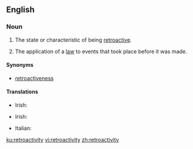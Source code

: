 ==English==
{{wikipedia}}

===Noun===
{{en-noun|-|retroactivities}}

# The state or characteristic of being [[retroactive]].
# {{lb|en|legal}} The application of a [[law]] to events that took place before it was made.

====Synonyms====
* [[retroactiveness]]

====Translations====
{{trans-top|the state or characteristic of being retroactive}}
* Irish: {{t|ga|aisghníomhaíocht|f}}
{{trans-mid}}
{{trans-bottom}}

{{trans-top|law: the application of a law to events that took place before it was made}}
* Irish: {{t|ga|cúlghabhálacht|f}}
{{trans-mid}}
{{trans-bottom}}

{{checktrans-top}}
{{trans-mid}}
* Italian: {{t-check|it|retroazione|f}}
{{trans-bottom}}

[[ku:retroactivity]]
[[vi:retroactivity]]
[[zh:retroactivity]]